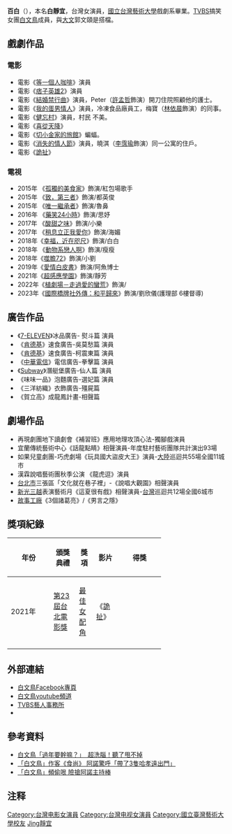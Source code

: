 {{nofootnotes|time=2020-12-01}}
{{blpsources|time=2020-12-01}}
{{藝人
|姓名 = 百白
|類型 = 女演員
|現任成員 = 
|圖片 =
|圖片尺寸 = 
|圖片簡介 = 
|本名 = 白靜宜
|出生日期 = {{birth date and age|1988|8|10}}
|出生地點 = {{TW}}
|羅馬拼音 = Pai Ching-I
|英文名 =  
|國籍 = {{ROC}}
|民族 = 
|籍貫 =  
|職業 = 演員
|語言 = [[國語|國語]]
|教育程度 = [[國立台灣藝術大學|國立台灣藝術大學]]戲劇系
|宗教信仰 = 
|父母 = 
|音樂類型 = 
|演奏樂器 = 
|出道作 = 
|出道日期 = 
|出道地點 = {{TW}} 
|代表作 = 
|活躍年代 = 
|唱片公司 = 
|經紀公司 = [[TVBS|TVBS]]
|網站 = {{facebook|bwbirds|白文鳥電台}}
|相關團體 = [[白文鳥_(藝人)|白文鳥]]
|獎項 = 
| awards = {{獎項|[[台北電影獎最佳女配角|最佳女配角]]|[[2021年臺北電影獎|2021年]]|《[[詭扯|詭扯]]》|美女|[[台北電影節|台北電影節]]}}
|IMDb = 6143952
}}
'''百白'''（{{bd|1988年|8月10日}}），本名'''白靜宜'''，台灣女演員，[[國立台灣藝術大學|國立台灣藝術大學]]戲劇系畢業。[[TVBS|TVBS]]搞笑女團[[白文鳥_(藝人)|白文鳥]]成員，與[[大文|大文]]郭文頤是搭檔。

==戲劇作品==
===電影===
*電影《[[等一個人咖啡|等一個人咖啡]]》演員
*電影《[[痞子英雄2|痞子英雄2]]》演員
*電影《[[結婚禁行曲|結婚禁行曲]]》演員，Peter（[[許孟哲|許孟哲]]飾演）開刀住院照顧他的護士。
*電影《[[我的蛋男情人|我的蛋男情人]]》演員，冷凍食品廠員工，梅寶（[[林依晨|林依晨]]飾演）的同事。
*電影《[[健忘村|健忘村]]》演員，村民 不美。
*電影《[[喜從天降|喜從天降]]》
*電影《[[切小金家的旅館|切小金家的旅館]]》蝙蝠。
*電影《[[消失的情人節|消失的情人節]]》演員，曉淇（[[李霈瑜|李霈瑜]]飾演）同一公寓的住戶。
*電影《[[詭扯|詭扯]]》

===電視===
*2015年 《[[孤獨的美食家|孤獨的美食家]]》飾演/紅包場歌手
*2015年 《[[致，第三者|致，第三者]]》飾演/都英俊
*2015年 《[[唯一繼承者|唯一繼承者]]》飾演/魯鼻
*2016年 《[[藥笑24小時|藥笑24小時]]》飾演/思妤
*2017年 《[[酸甜之味|酸甜之味]]》飾演/小樂
*2017年 《[[稍息立正我愛你|稍息立正我愛你]]》飾演/海媚
*2018年《[[幸福，近在咫尺|幸福，近在咫尺]]》飾演/白白
*2018年 《[[動物系戀人啊|動物系戀人啊]]》飾演/瘦瘦
*2018年《[[噬膽72|噬膽72]]》飾演/小劉
*2019年《[[愛情白皮書_(2019年電視劇)|愛情白皮書]]》飾演/阿魚博士
*2021年《[[超感應學園|超感應學園]]》飾演/靜芳
*2022年《[[植劇場－走過愛的蠻荒|植劇場－走過愛的蠻荒]]》飾演/
*2023年《[[國際橋牌社外傳：和平歸來|國際橋牌社外傳：和平歸來]]》飾演/劉欣儀(護理部 6樓督導)

==廣告作品==
*《[[7-ELEVEN|7-ELEVEN]]》冰品廣告- 熨斗篇 演員
*《[[肯德基|肯德基]]》速食廣告-吳莫愁篇 演員
*《[[肯德基|肯德基]]》速食廣告-柯震東篇 演員
*《[[中華電信|中華電信]]》電信廣告-拳擊篇 演員
*《[[Subway|Subway]]》潛艇堡廣告-仙人篇 演員
*《味味一品》泡麵廣告-選妃篇 演員
*《三洋紡織》衣飾廣告-殭屍篇
*《賀立高》成龍鳳計畫-相聲篇
==劇場作品==
*再現劇團地下讀劇會《補習班》應用地理攻頂心法-獨腳戲演員
*宜蘭傳統藝術中心《話龍點睛》相聲演員-年度駐村藝術團隊共計演出93場
*如果兒童劇團-巧虎劇場《玩具國大盜皮大王》演員-[[大陸|大陸]]巡迴共55場全國11城市
*漢霖說唱藝術團秋季公演 《龍虎逗》演員
*[[台北市|台北市]]三張區「文化就在巷子裡」-《說唱大觀園》相聲演員
*[[新光三越|新光三越]]表演藝術月《這夏很有戲》相聲演員-[[台灣|台灣]]巡迴共12場全國6城市
*[[故事工廠|故事工廠]]《3個諸葛亮》/《男言之隱》

==獎項紀錄==
{| class="wikitable" width="50%"
|-align=center
! width="5%"|年份
! width="15%"|頒獎典禮
! width="10%"|獎項
! width="15%"|影片
! width="5%"|得獎
|- align=center
| 2021年
| [[第23屆台北電影獎|第23屆台北電影獎]]
| [[台北電影獎最佳女配角|最佳女配角]]
| 《[[詭扯|詭扯]]》
| {{won}}
|-
|}

==外部連結==
*[https://www.facebook.com/bwbirds 白文鳥Facebook專頁] {{Wayback|url=https://www.facebook.com/bwbirds |date=20190713045129 }}
*[https://www.youtube.com/channel/UC6d3y89da53W9PauqhNaANA 白文鳥youtube頻道] {{Wayback|url=https://www.youtube.com/channel/UC6d3y89da53W9PauqhNaANA |date=20161119021815 }}
*[http://artist.tvbs.com.tw/introduction/personal/artist-000010/ TVBS藝人事務所]{{dead link|date=2018年1月 |bot=InternetArchiveBot |fix-attempted=yes }}
* {{Facebook|pages/TVBS-藝人事務所/512601418881531|TVBS-藝人事務所}}

==參考資料==
*[http://www.appledaily.com.tw/realtimenews/article/new/20150220/562473/ 白文鳥「過年要幹嘛？」　超洗腦！聽了甩不掉] {{Wayback|url=http://www.appledaily.com.tw/realtimenews/article/new/20150220/562473/ |date=20150825004243 }}
*[http://news.tvbs.com.tw/old-news.html?nid=579972 「白文鳥」作客《食尚》 阿諾驚呼「帶了3隻哈孝遠出門」] {{Wayback|url=http://news.tvbs.com.tw/old-news.html?nid=579972 |date=20160304135959 }}
*[http://udn.com/news/story/8/900864-%E3%80%8C%E7%99%BD%E6%96%87%E9%B3%A5%E3%80%8D%E9%A0%BB%E5%81%B7%E5%93%8F-%E9%9A%AA%E6%90%B6%E9%98%BF%E8%AB%BE%E4%B8%BB%E6%8C%81%E6%A3%92 「白文鳥」頻偷哏 險搶阿諾主持棒] {{Wayback|url=http://udn.com/news/story/8/900864-%E3%80%8C%E7%99%BD%E6%96%87%E9%B3%A5%E3%80%8D%E9%A0%BB%E5%81%B7%E5%93%8F-%E9%9A%AA%E6%90%B6%E9%98%BF%E8%AB%BE%E4%B8%BB%E6%8C%81%E6%A3%92 |date=20151023032113 }}

== 注释 ==
{{Reflist|2}}

{{台北電影獎最佳女配角}}
{{Authority control}}
{{DEFAULTSORT:B}}
[[Category:台灣电影女演員|Category:台灣电影女演員]]
[[Category:台灣电视女演員|Category:台灣电视女演員]]
[[Category:國立臺灣藝術大學校友|Category:國立臺灣藝術大學校友]]
[[Category:白姓|Jing靜宜]]